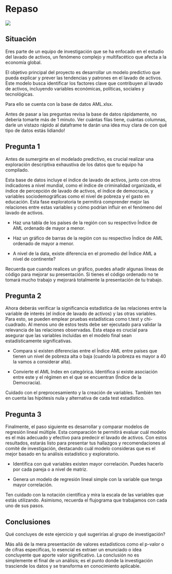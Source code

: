 # Repaso

![](images/ML.jpg)

## Situación {.unnumbered}

Eres parte de un equipo de investigación que se ha enfocado en el estudio del lavado de activos, un fenómeno complejo y multifacético que afecta a la economía global.

El objetivo principal del proyecto es desarrollar un modelo predictivo que pueda explicar y prever las tendencias y patrones en el lavado de activos. Este modelo busca identificar los factores clave que contribuyen al lavado de activos, incluyendo variables económicas, políticas, sociales y tecnológicas.

Para ello se cuenta con la base de datos AML.xlsx.

::: callout-tip
Antes de pasar a las preguntas revisa la base de datos rápidamente, no debería tomarte más de 1 minuto. Ver cuántas filas tiene, cuántas columnas, darle un vistazo rápido al dataframe te darán una idea muy clara de con qué tipo de datos estás lidiando!
:::

## Pregunta 1 {.unnumbered}

Antes de sumergirte en el modelado predictivo, es crucial realizar una exploración descriptiva exhaustiva de los datos que tu equipo ha compilado.

Esta base de datos incluye el índice de lavado de activos, junto con otros indicadores a nivel mundial, como el índice de criminalidad organizada, el índice de percepción de lavado de activos, el índice de democracia, y variables sociodemográficas como el nivel de pobreza y el gasto en educación. Esta fase exploratoria te permitirá comprender mejor las relaciones entre estas variables y cómo podrían influir en el fenómeno del lavado de activos.

-   Haz una tabla de los países de la región con su respectivo Índice de AML ordenado de mayor a menor.

-   Haz un gráfico de barras de la región con su respectivo Índice de AML ordenado de mayor a menor.

-   A nivel de la data, existe diferencia en el promedio del Índice AML a nivel de continente?

::: callout-tip
Recuerda que cuando realices un gráfico, puedes añadir algunas líneas de código para mejorar su presentación. Si tienes el código ordenado no te tomará mucho trabajo y mejorará totalmente la presentación de tu trabajo.
:::

## Pregunta 2 {.unnumbered}

Ahora deberás verificar la significancia estadística de las relaciones entre la variable de interés (el índice de lavado de activos) y las otras variables. Para esto, se pueden emplear pruebas estadísticas como t.test y chi-cuadrado. Al menos uno de estos tests debe ser ejecutado para validar la relevancia de las relaciones observadas. Esta etapa es crucial para asegurar que las variables incluidas en el modelo final sean estadísticamente significativas.

-   Compara si existen diferencias entre el Índice AML entre países que tienen un nivel de pobreza alta o baja (cuando la pobreza es mayor a 40 la vamos a considerar alta).

-   Convierte el AML Index en categórica. Identifica si existe asociación entre este y el régimen en el que se encuentran (Índice de la Democracia).

::: callout-tip
Cuidado con el preprocesamiento y la creación de variables. También ten en cuenta las hipótesis nula y alternativa de cada test estadístico.
:::

## Pregunta 3 {.unnumbered}

Finalmente, el paso siguiente es desarrollar y comparar modelos de regresión lineal múltiple. Esta comparación te permitirá evaluar cuál modelo es el más adecuado y efectivo para predecir el lavado de activos. Con estos resultados, estarás listo para presentar tus hallazgos y recomendaciones al comité de investigación, destacando cuál modelo consideras que es el mejor basado en tu análisis estadístico y exploratorio.

-   Identifica con qué variables existen mayor correlación. Puedes hacerlo por cada pareja o a nivel de matriz.

-   Genera un modelo de regresión lineal simple con la variable que tenga mayor correlación.

::: callout-tip
Ten cuidado con la notación científica y mira la escala de las variables que estás utilizando. Asimismo, recuerda el flujograma que trabajamos con cada uno de sus pasos.
:::

## Conclusiones {.unnumbered}

Qué concluyes de este ejercicio y qué sugerirías al grupo de investigación?

::: callout-tip
Más allá de la mera presentación de valores estadísticos como el p-valor o de cifras específicas, lo esencial es extraer un enunciado o idea concluyente que aporte valor significativo. La conclusión no es simplemente el final de un análisis; es el punto donde la investigación trasciende los datos y se transforma en conocimiento aplicable.
:::
